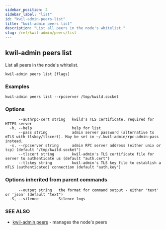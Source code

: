 ```yaml
---
sidebar_position: 2
sidebar_label: "list"
id: "kwil-admin-peers-list"
title: "kwil-admin peers list"
description: "List all peers in the node's whitelist."
slug: /ref/kwil-admin/peers/list
---
```


## kwil-admin peers list

List all peers in the node's whitelist.

```
kwil-admin peers list [flags]
```

### Examples

```
kwil-admin peers list --rpcserver /tmp/kwild.socket
```

### Options

```
      --authrpc-cert string   kwild's TLS certificate, required for HTTPS server
  -h, --help                  help for list
      --pass string           admin server password (alternative to mTLS with tlskey/tlscert). May be set in ~/.kwil-admin/rpc-admin-pass instead.
  -s, --rpcserver string      admin RPC server address (either unix or tcp) (default "/tmp/kwild.socket")
      --tlscert string        kwil-admin's TLS certificate file for server to authenticate us (default "auth.cert")
      --tlskey string         kwil-admin's TLS key file to establish a mTLS (authenticated) connection (default "auth.key")
```

### Options inherited from parent commands

```
      --output string   the format for command output - either 'text' or 'json' (default "text")
  -S, --silence         Silence logs
```

### SEE ALSO

* [kwil-admin peers](/docs/ref/kwil-admin/peers)	 - manages the node's peers

